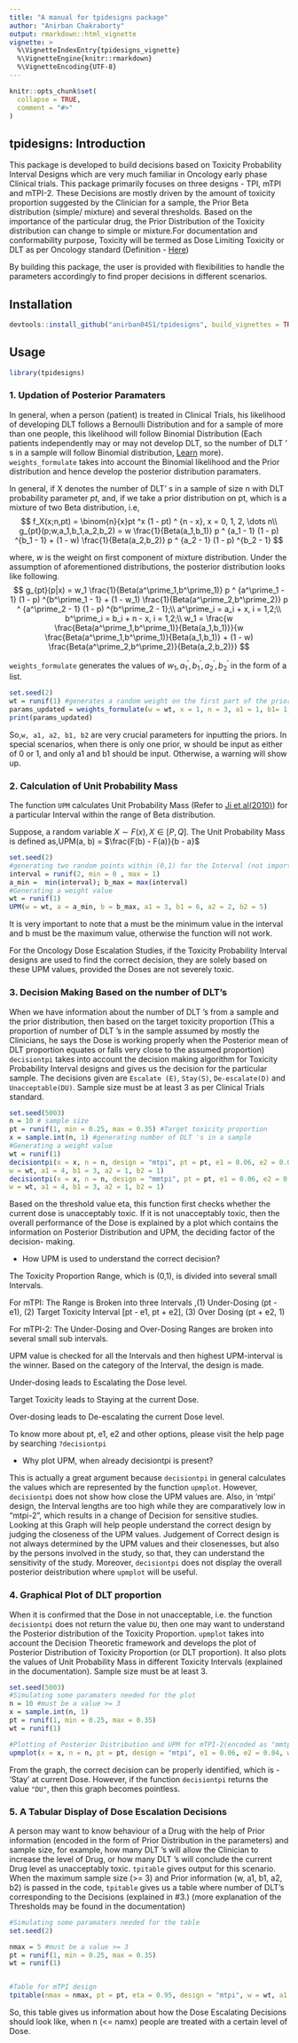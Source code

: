 ```yaml
---
title: "A manual for tpidesigns package"
author: "Anirban Chakraborty"
output: rmarkdown::html_vignette
vignette: >
  %\VignetteIndexEntry{tpidesigns_vignette}
  %\VignetteEngine{knitr::rmarkdown}
  %\VignetteEncoding{UTF-8}
---
```


```r
knitr::opts_chunk$set(
  collapse = TRUE,
  comment = "#>"
)
```

## tpidesigns: Introduction

This package is developed to build decisions based on Toxicity Probability Interval Designs which are very much familiar in Oncology early phase Clinical trials. This package primarily focuses on three designs - TPI, mTPI and mTPI-2. These Decisions are mostly driven by the amount of toxicity proportion suggested by the Clinician for a sample, the Prior Beta distribution (simple/ mixture) and several thresholds. Based on the importance of the particular drug, the Prior Distribution of the Toxicity distribution can change to simple or mixture.For documentation and conformability purpose, Toxicity will be termed as Dose Limiting Toxicity or DLT as per Oncology standard (Definition - [Here](https://www.cancer.gov/publications/dictionaries/cancer-terms/def/dose-limiting))

By building this package, the user is provided with flexibilities to handle the parameters accordingly to find proper decisions in different scenarios. 

## Installation

``` r
devtools::install_github("anirban0451/tpidesigns", build_vignettes = TRUE, build_opts = c("--no-resave-data", "--no-manual"))
```

## Usage

```r
library(tpidesigns)
```

### 1\. Updation of Posterior Paramaters

In general, when a person (patient) is treated in Clinical Trials, his likelihood of developing DLT follows a Bernoulli Distribution and for a sample of more than one people, this likelihood will follow Binomial Distribution (Each patients independently may or may not develop DLT, so the number of DLT ' s in a sample will follow Binomial distribution, [Learn](https://en.wikipedia.org/wiki/Bernoulli_distribution#Related_distributions) more). `weights_formulate` takes into account the Binomial likelihood and the Prior distribution and hence develop the posterior distribution paramaters. 

In general, if X denotes the number of DLT' s in a sample of size n with DLT probability parameter $pt$, and, if we take a prior distribution on pt, which is a mixture of two Beta distribution, i.e,
$$
f_X(x;n,pt) = \binom{n}{x}pt ^x (1 - pt) ^ {n - x}, x = 0, 1, 2, \dots n\\
g_{pt}(p;w,a_1,b_1,a_2,b_2) = w  \frac{1}{Beta(a_1,b_1)} p ^ {a_1 - 1} (1 - p) ^{b_1 - 1} + (1 - w)  \frac{1}{Beta(a_2,b_2)} p ^ {a_2 - 1} (1 - p) ^{b_2 - 1} 
$$

where, $w$ is the weight on first component of mixture distribution. Under the assumption of aforementioned distributions, the posterior distribution looks like following.
$$
g_{pt}(p|x) = w_1  \frac{1}{Beta(a^\prime_1,b^\prime_1)} p ^ {a^\prime_1 - 1} (1 - p) ^{b^\prime_1 - 1} + (1 - w_1)  \frac{1}{Beta(a^\prime_2,b^\prime_2)} p ^ {a^\prime_2 - 1} (1 - p) ^{b^\prime_2 - 1};\\
a^\prime_i = a_i + x, i = 1,2;\\
b^\prime_i = b_i + n - x, i = 1,2;\\
w_1 = \frac{w  \frac{Beta(a^\prime_1,b^\prime_1)}{Beta(a_1,b_1)}}{w \frac{Beta(a^\prime_1,b^\prime_1)}{Beta(a_1,b_1)} + (1 - w)  \frac{Beta(a^\prime_2,b^\prime_2)}{Beta(a_2,b_2)}}
$$

`weights_formulate` generates the values of $w_1, a^\prime_1, b^\prime_1, a^\prime_2, b^\prime_2$ in the form of a list. 

```r
set.seed(2)
wt = runif(1) #generates a random weight on the first part of the prior distribution
params_updated = weights_formulate(w = wt, x = 1, n = 3, a1 = 1, b1= 1, a2 = 3, b2 = 5)
print(params_updated)
```

So,`w, a1, a2, b1, b2` are very crucial parameters for inputting the priors. In special scenarios, when there is only one prior, w should be input as either of 0 or 1, and only a1 and b1 should be input. Otherwise, a warning will show up.

### 2\. Calculation of Unit Probability Mass

The function `UPM` calculates Unit Probability Mass (Refer to [Ji et al(2010)](https://journals.sagepub.com/doi/pdf/10.1177/1740774510382799)) for a particular Interval within the range of Beta distribution.

Suppose, a random variable $X \sim F(x), X\in[P,Q]$. The Unit Probability Mass is defined as,UPM(a, b) = $\frac{F(b) - F(a)}{b - a}$

```r
set.seed(2)
#generating two random points within (0,1) for the Interval (not important, just for the sake of example)
interval = runif(2, min = 0 , max = 1)
a_min =  min(interval); b_max = max(interval)
#Generating a weight value
wt = runif(1) 
UPM(w = wt, a = a_min, b = b_max, a1 = 3, b1 = 6, a2 = 2, b2 = 5)
```
It is very important to note that a must be the minimum value in the interval and b must be the maximum value, otherwise the function will not work.

For the Oncology Dose Escalation Studies, if the Toxicity Probability Interval designs are used to find the correct decision, they are solely based on these UPM values, provided the Doses are not severely toxic.

### 3\. Decision Making Based on the number of DLT's

When we have information about the number of DLT 's from a sample and the prior distribution, then based on the target toxicity proportion (This a proportion of number of DLT 's in the sample assumed by mostly the Clinicians, he says the Dose is working properly when the Posterior mean of DLT proportion equates or falls very close to the assumed proportion) `decisiontpi` takes into account the decision making algorithm for Toxicity Probability Interval designs and gives us the decision for the particular sample. The decisions given are `Escalate (E)`, `Stay(S)`, `De-escalate(D)` and `Unacceptable(DU)`. Sample size must be at least 3 as per Clinical Trials standard.

``` r
set.seed(5003)
n = 10 # sample size
pt = runif(1, min = 0.25, max = 0.35) #Target toxicity proportion 
x = sample.int(n, 1) #generating number of DLT 's in a sample
#Generating a weight value
wt = runif(1) 
decisiontpi(x = x, n = n, design = "mtpi", pt = pt, e1 = 0.06, e2 = 0.04, eta = 0.95,
w = wt, a1 = 4, b1 = 3, a2 = 1, b2 = 1)
decisiontpi(x = x, n = n, design = "mmtpi", pt = pt, e1 = 0.06, e2 = 0.04, eta = 0.95,
w = wt, a1 = 4, b1 = 3, a2 = 1, b2 = 1)
```

Based on the threshold value eta, this function first checks whether the current dose is unacceptably toxic. If it is not unacceptably toxic, then the overall performance of the Dose is explained by a plot which contains the information on Posterior Distribution and UPM, the deciding factor of the decision- making. 

* How UPM is used to understand the correct decision?

The Toxicity Proportion Range, which is (0,1), is divided into several small Intervals.

For mTPI: The Range is Broken into three Intervals ,(1) Under-Dosing (pt - e1), (2) Target Toxicity Interval [pt - e1, pt + e2], (3) Over Dosing (pt + e2, 1)

For mTPI-2: The Under-Dosing and Over-Dosing Ranges are broken into several small sub intervals.

UPM value is checked for all the Intervals and then highest UPM-interval is the winner. Based on the category of the Interval, the design is made.

Under-dosing leads to Escalating the Dose level.

Target Toxicity leads to Staying at the current Dose.

Over-dosing leads to De-escalating the current Dose level.

To know more about pt, e1, e2 and other options, please visit the help page by searching `?decisiontpi`

* Why plot UPM, when already decisiontpi is present?

This is actually a great argument because `decisiontpi` in general calculates the values which are represented by the function `upmplot`. However, `decisiontpi` does not show how close the UPM values are. Also, in 'mtpi' design, the Interval lengths are too high while they are comparatively low in "mtpi-2", which results in a change of Decision for sensitive studies. Looking at this Graph will help people understand the correct design by judging the closeness of the UPM values. Judgement of Correct design is not always determined by the UPM values and their closenesses, but also by the persons involved in the study, so that, they can understand the sensitivity of the study. Moreover, `decisiontpi` does not display the overall posterior deistribution where `upmplot` will be useful.

### 4\. Graphical Plot of DLT proportion

When it is confirmed that the Dose in not unacceptable, i.e. the function `decisiontpi` does not return the value `DU`, then one may want to understand the Posterior distribution of the Toxicity Proportion. `upmplot` takes into account the Decision Theoretic framework and develops the plot of Posterior Distribution of Toxicity Proportion (or DLT proportion). It also plots the values of Unit Probability Mass in different Toxicity Intervals (explained in the documentation). Sample size must be at least 3.

```r
set.seed(5003)
#Simulating some paramaters needed for the plot
n = 10 #must be a value >= 3
x = sample.int(n, 1)
pt = runif(1, min = 0.25, max = 0.35)
wt = runif(1)

#Plotting of Posterior Distribution and UPM for mTPI-2(encoded as "mmtpi" design) design
upmplot(x = x, n = n, pt = pt, design = "mtpi", e1 = 0.06, e2 = 0.04, w = wt, a1 = 4, b1 = 3, a2 = 1, b2 = 1) 

```

From the graph, the correct decision can be properly identified, which is - 'Stay' at current Dose. However, if the function `decisiontpi` returns the value `"DU"`, then this graph becomes pointless.


### 5\. A Tabular Display of Dose Escalation Decisions

A person may want to know behaviour of a Drug with the help of Prior information (encoded in the form of Prior Distribution in the parameters) and sample size, for example, how many DLT 's will allow the Clinician to increase the level of Drug, or how many DLT 's will conclude the current Drug level as unacceptably toxic. `tpitable` gives output for this scenario. When the maximum sample size (>= 3) and Prior information (w, a1, b1, a2, b2) is passed in the code, `tpitable` gives us a table where number of DLT's corresponding to the Decisions (explained in #3.) (more explanation of the Thresholds may be found in the documentation)

```r
#Simulating some paramaters needed for the table
set.seed(2)

nmax = 5 #must be a value >= 3
pt = runif(1, min = 0.25, max = 0.35)
wt = runif(1)


#Table for mTPI design
tpitable(nmax = nmax, pt = pt, eta = 0.95, design = "mtpi", w = wt, a1 = 1, a2 = 1, b1 = 4, b2 = 6) 
```

So, this table gives us information about how the Dose Escalating Decisions should look like, when n (<= namx) people are treated with a certain level of Dose.
